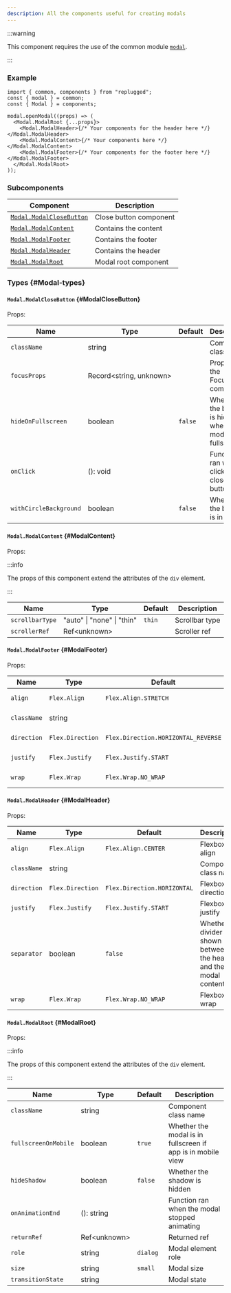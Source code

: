 ```yaml
---
description: All the components useful for creating modals
---
```



<RequiredNotice />

:::warning

This component requires the use of the common module [`modal`](../common/utilities/modal).

:::

### Example

```tsx
import { common, components } from "replugged";
const { modal } = common;
const { Modal } = components;

modal.openModal((props) => (
  <Modal.ModalRoot {...props}>
    <Modal.ModalHeader>{/* Your components for the header here */}</Modal.ModalHeader>
    <Modal.ModalContent>{/* Your components here */}</Modal.ModalContent>
    <Modal.ModalFooter>{/* Your components for the footer here */}</Modal.ModalFooter>
  </Modal.ModalRoot>
));
```

### Subcomponents

| Component                                     | Description            |
| --------------------------------------------- | ---------------------- |
| [`Modal.ModalCloseButton`](#ModalCloseButton) | Close button component |
| [`Modal.ModalContent`](#ModalContent)         | Contains the content   |
| [`Modal.ModalFooter`](#ModalFooter)           | Contains the footer    |
| [`Modal.ModalHeader`](#ModalHeader)           | Contains the header    |
| [`Modal.ModalRoot`](#ModalRoot)               | Modal root component   |

### Types \{#Modal-types}

#### `Modal.ModalCloseButton` \{#ModalCloseButton}

Props:

| Name                   | Type                          | Default | Description                                              |
| ---------------------- | ----------------------------- | ------- | -------------------------------------------------------- |
| `className`            | string                        |         | Component class name                                     |
| `focusProps`           | Record\<string,&nbsp;unknown> |         | Props for the FocusRing component                        |
| `hideOnFullscreen`     | boolean                       | `false` | Whether the button is hidden when modal is in fullscreen |
| `onClick`              | <Required /> (): void         |         | Function ran when clicking the close button              |
| `withCircleBackground` | boolean                       | `false` | Whether the button is in a circle                        |

#### `Modal.ModalContent` \{#ModalContent}

Props:

:::info

The props of this component extend the attributes of the `div` element.

:::

| Name            | Type                       | Default | Description    |
| --------------- | -------------------------- | ------- | -------------- |
| `scrollbarType` | "auto" \| "none" \| "thin" | `thin`  | Scrollbar type |
| `scrollerRef`   | Ref\<unknown>              |         | Scroller ref   |

#### `Modal.ModalFooter` \{#ModalFooter}

Props:

| Name        | Type             | Default                             | Description          |
| ----------- | ---------------- | ----------------------------------- | -------------------- |
| `align`     | `Flex.Align`     | `Flex.Align.STRETCH`                | Flexbox align        |
| `className` | string           |                                     | Component class name |
| `direction` | `Flex.Direction` | `Flex.Direction.HORIZONTAL_REVERSE` | Flexbox direction    |
| `justify`   | `Flex.Justify`   | `Flex.Justify.START`                | Flexbox justify      |
| `wrap`      | `Flex.Wrap`      | `Flex.Wrap.NO_WRAP`                 | Flexbox wrap         |

#### `Modal.ModalHeader` \{#ModalHeader}

Props:

| Name        | Type             | Default                     | Description                                                         |
| ----------- | ---------------- | --------------------------- | ------------------------------------------------------------------- |
| `align`     | `Flex.Align`     | `Flex.Align.CENTER`         | Flexbox align                                                       |
| `className` | string           |                             | Component class name                                                |
| `direction` | `Flex.Direction` | `Flex.Direction.HORIZONTAL` | Flexbox direction                                                   |
| `justify`   | `Flex.Justify`   | `Flex.Justify.START`        | Flexbox justify                                                     |
| `separator` | boolean          | `false`                     | Whether a divider is shown between the header and the modal content |
| `wrap`      | `Flex.Wrap`      | `Flex.Wrap.NO_WRAP`         | Flexbox wrap                                                        |

#### `Modal.ModalRoot` \{#ModalRoot}

Props:

:::info

The props of this component extend the attributes of the `div` element.

:::

| Name                 | Type          | Default  | Description                                                 |
| -------------------- | ------------- | -------- | ----------------------------------------------------------- |
| `className`          | string        |          | Component class name                                        |
| `fullscreenOnMobile` | boolean       | `true`   | Whether the modal is in fullscreen if app is in mobile view |
| `hideShadow`         | boolean       | `false`  | Whether the shadow is hidden                                |
| `onAnimationEnd`     | (): string    |          | Function ran when the modal stopped animating               |
| `returnRef`          | Ref\<unknown> |          | Returned ref                                                |
| `role`               | string        | `dialog` | Modal element role                                          |
| `size`               | string        | `small`  | Modal size                                                  |
| `transitionState`    | string        |          | Modal state                                                 |
